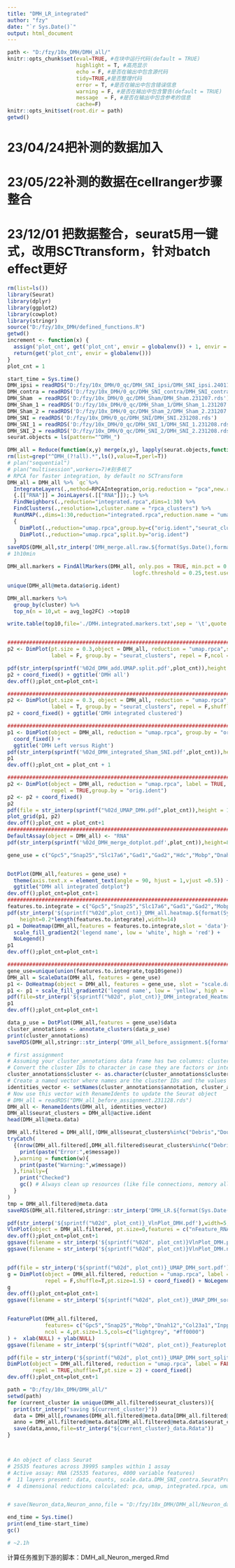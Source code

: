 ```yaml
---
title: "DMH_LR_integrated"
author: "fzy"
date: "`r Sys.Date()`"
output: html_document
---
```


```r
path <- "D:/fzy/10x_DMH/DMH_all/"
knitr::opts_chunk$set(eval=TRUE, #在块中运行代码(default = TRUE)
                      highlight = T, #高亮显示
                      echo = F, #是否在输出中包含源代码
                      tidy=TRUE,#是否整理代码
                      error = T, #是否在输出中包含错误信息
                      warning = F, #是否在输出中包含警告(default = TRUE)
                      message  = F, #是否在输出中包含参考的信息
                      cache=F)
knitr::opts_knit$set(root.dir = path)
getwd()
```

# 23/04/24把补测的数据加入

# 23/05/22补测的数据在cellranger步骤整合

# 23/12/01 把数据整合，seurat5用一键式，改用SCTtransform，针对batch effect更好

```r
rm(list=ls())
library(Seurat)
library(dplyr)
library(ggplot2)
library(cowplot)
library(stringr)
source("D:/fzy/10x_DMH/defined_functions.R")
getwd()
increment <- function(x) {
  assign('plot_cnt', get('plot_cnt', envir = globalenv()) + 1, envir = globalenv())
  return(get('plot_cnt', envir = globalenv()))
}
plot_cnt = 1
```

```r
start_time = Sys.time()
DMH_ipsi = readRDS("D:/fzy/10x_DMH/0_qc/DMH_SNI_ipsi/DMH_SNI_ipsi.240115.rds")
DMH_contra = readRDS('D:/fzy/10x_DMH/0_qc/DMH_SNI_contra/DMH_SNI_contra.240115.rds')
DMH_Sham  = readRDS('D:/fzy/10x_DMH/0_qc/DMH_Sham/DMH_Sham.231207.rds')
DMH_Sham_1 = readRDS('D:/fzy/10x_DMH/0_qc/DMH_Sham_1/DMH_Sham_1.231207.rds')
DMH_Sham_2 = readRDS('D:/fzy/10x_DMH/0_qc/DMH_Sham_2/DMH_Sham_2.231207.rds')
DMH_SNI = readRDS('D:/fzy/10x_DMH/0_qc/DMH_SNI/DMH_SNI.231208.rds')
DMH_SNI_1 = readRDS('D:/fzy/10x_DMH/0_qc/DMH_SNI_1/DMH_SNI_1.231208.rds')
DMH_SNI_2 = readRDS('D:/fzy/10x_DMH/0_qc/DMH_SNI_2/DMH_SNI_2.231208.rds') # 不加入刺激的整合
seurat.objects = ls(pattern="^DMH_")
```

```r
DMH_all = Reduce(function(x,y) merge(x,y), lapply(seurat.objects,function(name) get(name)))
rm(list=grep("^DMH_(?!all).*",ls(),value=T,perl=T))
# plan("sequential")
# plan("multisession",workers=7)#别多核了 
# RPCA for faster integration, by default no SCTransform
DMH_all = DMH_all %>% `qc`%>%
  IntegrateLayers(.,method=RPCAIntegration,orig.reduction = "pca",new.reduction="integrated.rpca") %>%
  {.[["RNA"]] = JoinLayers(.[["RNA"]]);.} %>%
  FindNeighbors(.,reduction="integrated.rpca",dims=1:30) %>%
  FindClusters(.,resolution=1,cluster.name = "rpca_clusters") %>%
  RunUMAP(.,dims=1:30,reduction="integrated.rpca",reduction.name = "umap.rpca") %T>%
  {
    DimPlot(.,reduction="umap.rpca",group.by=c("orig.ident","seurat_clusters"))
    DimPlot(.,reduction="umap.rpca",split.by="orig.ident")
  }
saveRDS(DMH_all,str_interp('DMH_merge.all.raw.${format(Sys.Date(),format="%y%m%d")}.rds'))
# 1h10min
```

```r
DMH_all.markers = FindAllMarkers(DMH_all, only.pos = TRUE, min.pct = 0.25,
                                        logfc.threshold = 0.25,test.use='roc')
```

```r
unique(DMH_all@meta.data$orig.ident)

DMH_all.markers %>% 
  group_by(cluster) %>%
  top_n(n = 10,wt = avg_log2FC) ->top10

write.table(top10,file='./DMH.integrated.markers.txt',sep = '\t',quote = F)


#######################################################################################################
p2 <- DimPlot(pt.size = 0.3,object = DMH_all, reduction = "umap.rpca",split.by = "orig.ident",
              label = F, group.by = "seurat_clusters", repel = F,ncol = 2,shuffle = T)

pdf(str_interp(sprintf('%02d_DMH_add.UMAP.split.pdf',plot_cnt)),height = 15, width=10)
p2 + coord_fixed() + ggtitle('DMH all')
dev.off();plot_cnt=plot_cnt+1

#######################################################################################################
p2 <- DimPlot(pt.size = 0.3, object = DMH_all, reduction = "umap.rpca",
              label = T, group.by = "seurat_clusters", repel = F,shuffle = T)
p2 + coord_fixed() + ggtitle('DMH integrated clustered')

#######################################################################################################
p1 <- DimPlot(object = DMH_all, reduction = "umap.rpca", group.by = "orig.ident",shuffle = T) +
  coord_fixed() +
  ggtitle('DMH Left versus Right')
pdf(str_interp(sprintf('%02d_DMH_integrated_Sham_SNI.pdf',plot_cnt)),height = 10, width=10)
p1
dev.off();plot_cnt = plot_cnt + 1

#######################################################################################################
p2 <- DimPlot(object = DMH_all, reduction = "umap.rpca", label = TRUE, 
              repel = TRUE,group.by = "orig.ident")
p2 <- p2 + coord_fixed()
p2
pdf(file = str_interp(sprintf("%02d_UMAP_DMH.pdf",plot_cnt)),height = 16,width = 20)
plot_grid(p1, p2)
dev.off();plot_cnt = plot_cnt+1
#######################################################################################################
DefaultAssay(object = DMH_all) <- "RNA"
pdf(str_interp(sprintf('%02d_DMH_merge_dotplot.pdf',plot_cnt)),height=8,width = 6)

gene_use = c("Gpc5","Snap25","Slc17a6","Gad1","Gad2","Hdc","Mobp","Dnah12","Col23a1","Inpp5d","Pdgfra","Dlc1","Adgrl4","St18")


DotPlot(DMH_all,features = gene_use) + 
  theme(axis.text.x = element_text(angle = 90, hjust = 1,vjust =0.5)) +
  ggtitle("DMH all integrated dotplot")
dev.off();plot_cnt=plot_cnt+1
#######################################################################################################
features.to.integrate = c("Gpc5","Snap25","Slc17a6","Gad1","Gad2","Mobp","Dnah12","Col23a1","Inpp5d","Pdgfra","Dlc1","Adgrl4")
pdf(str_interp('${sprintf("%02d",plot_cnt)}_DMH_all.heatmap.${format(Sys.Date(),format="%y%m%d")}.unscaled.pdf'),
    height=0.2*length(features.to.integrate),width=14)
p1 = DoHeatmap(DMH_all,features = features.to.integrate,slot = 'data')+ 
  scale_fill_gradient2('legend name', low = 'white', high = 'red') + 
  NoLegend()
p1
dev.off();plot_cnt=plot_cnt+1

#######################################################################################################
gene_use=unique(union(features.to.integrate,top10$gene))
DMH_all = ScaleData(DMH_all, features = gene_use)
p1 <- DoHeatmap(object = DMH_all, features = gene_use, slot = "scale.data") 
p1 <- p1 + scale_fill_gradient2('legend name', low = 'yellow', high = 'red', mid = 'white') 
pdf(file=str_interp('${sprintf("%02d", plot_cnt)}_DMH_integrated_Heatmap_scaled.pdf'),width = 30, height = 100)
p1
dev.off();plot_cnt=plot_cnt+1
```

```r
data_p_use = DotPlot(DMH_all,features = gene_use)$data
cluster_annotations <- annotate_clusters(data_p_use)
print(cluster_annotations)
saveRDS(DMH_all,stringr::str_interp('DMH_all_before_assignment.${format(Sys.Date(),format="%y%m%d")}.rds'))
```

```r
# first assignment
# Assuming your cluster_annotations data frame has two columns: cluster and annotation
# Convert the cluster IDs to character in case they are factors or integers
cluster_annotations$cluster <- as.character(cluster_annotations$cluster)
# Create a named vector where names are the cluster IDs and the values are the annotations
identities_vector <- setNames(cluster_annotations$annotation, cluster_annotations$cluster)
# Now use this vector with RenameIdents to update the Seurat object
# DMH_all = readRDS("DMH_all_before_assignment.231128.rds")
DMH_all <- RenameIdents(DMH_all, identities_vector)
DMH_all$seurat_clusters = DMH_all@active.ident
head(DMH_all@meta.data)

DMH_all.filtered = DMH_all[,!DMH_all$seurat_clusters%in%c("Debris","Doublet")]
tryCatch(
  {(nrow(DMH_all.filtered[,DMH_all.filtered$seurat_clusters%in%c("Debris","Doublet","Unclassified")])>0)},error=function(e){
    print(paste("Error:",e$message))
  },warning = function(w){
    print(paste("Warning:",w$message))
  },finally={
    print("Checked")
    gc() # Always clean up resources (like file connections, memory allocations, etc.) in your error handling code, especially in the finally block of tryCatch().
  }
)
tmp = DMH_all.filtered@meta.data
saveRDS(DMH_all.filtered,stringr::str_interp('DMH_LR.${format(Sys.Date(),format="%y%m%d")}.rds'))
```

```r
pdf(str_interp('${sprintf("%02d", plot_cnt)}_VlnPlot_DMH.pdf'),width=5,height=5)
VlnPlot(object = DMH_all.filtered, pt.size=0,features = c("nFeature_RNA", "nCount_RNA","percent.mt"),group.by = "seurat_clusters", ncol = 3)+xlab(NULL)
dev.off();plot_cnt=plot_cnt+1
ggsave(filename = str_interp('${sprintf("%02d", plot_cnt)}VlnPlot_DMH.png'),width = 15,height = 5,dpi=300);plot_cnt=plot_cnt+1
ggsave(filename = str_interp('${sprintf("%02d", plot_cnt)}VlnPlot_DMH.noDOts.png'),width = 15,height = 5,dpi=300);plot_cnt=plot_cnt+1


pdf(file = str_interp('${sprintf("%02d", plot_cnt)}_UMAP_DMH_sort.pdf'),width = 5,height = 5)
g = DimPlot(object = DMH_all.filtered, reduction = "umap.rpca", label = F, 
            repel = F,shuffle=T,pt.size=1.5) + coord_fixed() + NoLegend()+  xlab(NULL) + ylab(NULL)
g
dev.off();plot_cnt=plot_cnt+1
ggsave(filename = str_interp('${sprintf("%02d", plot_cnt)}_UMAP_DMH_sort.png'),width = 10,height = 10,dpi=300);plot_cnt=plot_cnt+1


FeaturePlot(DMH_all.filtered,
            features= c("Gpc5","Snap25","Mobp","Dnah12","Col23a1","Inpp5d","Pdgfra","Dlc1","Adgrl4"),
            ncol = 4,pt.size=1.5,cols=c("lightgrey", "#ff0000")
) +  xlab(NULL) + ylab(NULL)
ggsave(filename = str_interp('${sprintf("%02d", plot_cnt)}_Featureplot.png'),width = 30,height = 30,dpi=300);plot_cnt=plot_cnt+1

pdf(file = str_interp('${sprintf("%02d", plot_cnt)}_UMAP_DMH_sort_split.pdf'),width = 20,height = 20)
DimPlot(object = DMH_all.filtered, reduction = "umap.rpca", label = FALSE, ncol = 2,split.by='orig.ident',
        repel = TRUE,shuffle=T,pt.size = 2) + coord_fixed()
dev.off();plot_cnt=plot_cnt+1
```

```r
path = "D:/fzy/10x_DMH/DMH_all/"
setwd(path)
for (current_cluster in unique(DMH_all.filtered$seurat_clusters)){
  print(str_interp("saving ${current_cluster}"))
  data = DMH_all[,rownames(DMH_all.filtered@meta.data[DMH_all.filtered@meta.data$seurat_clusters %in% current_cluster,])]
  anno = DMH_all.filtered@meta.data[DMH_all.filtered@meta.data$seurat_clusters %in% current_cluster,]
  save(data,anno,file=str_interp("${current_cluster}_data.Rdata"))
}



# An object of class Seurat 
# 25535 features across 39995 samples within 1 assay 
# Active assay: RNA (25535 features, 4000 variable features)
#  11 layers present: data, counts, scale.data.DMH_SNI_contra.SeuratProject.SeuratProject.SeuratProject.SeuratProject.SeuratProject.SeuratProject, scale.data.DMH_SNI_ipsi.SeuratProject.SeuratProject.SeuratProject.SeuratProject.SeuratProject.SeuratProject, scale.data.DMH_Sham.SeuratProject.SeuratProject.SeuratProject.SeuratProject.SeuratProject, scale.data.DMH_Sham_1.SeuratProject.SeuratProject.SeuratProject.SeuratProject, scale.data.DMH_Sham_2.SeuratProject.SeuratProject.SeuratProject, scale.data.DMH_SNI.SeuratProject.SeuratProject, scale.data.DMH_SNI_1.SeuratProject, scale.data.DMH_SNI_2, scale.data
#  4 dimensional reductions calculated: pca, umap, integrated.rpca, umap.rpca


# save(Neuron_data,Neuron_anno,file = "D:/fzy/10x_DMH/DMH_all/Neuron_data.Rdata") # 12/5  

end_time = Sys.time()
print(end_time-start_time)
gc()

# ~2.1h
```
计算任务推到下游的脚本：DMH_all_Neuron_merged.Rmd
